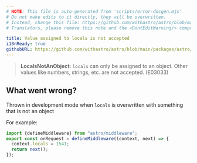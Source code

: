 ```yaml
---
# NOTE: This file is auto-generated from 'scripts/error-docgen.mjs'
# Do not make edits to it directly, they will be overwritten.
# Instead, change this file: https://github.com/withastro/astro/blob/main/packages/astro/src/core/errors/errors-data.ts
# Translators, please remove this note and the <DontEditWarning/> component.

title: Value assigned to locals is not accepted
i18nReady: true
githubURL: https://github.com/withastro/astro/blob/main/packages/astro/src/core/errors/errors-data.ts
---
```


<DontEditWarning />


> **LocalsNotAnObject**: `locals` can only be assigned to an object. Other values like numbers, strings, etc. are not accepted. (E03033)

## What went wrong?
Thrown in development mode when `locals` is overwritten with something that is not an object

For example:
```ts
import {defineMiddleware} from "astro/middleware";
export const onRequest = defineMiddleware((context, next) => {
  context.locals = 1541;
  return next();
});
```



